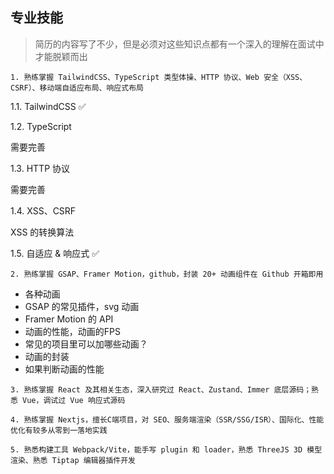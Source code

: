 ## 专业技能

> 简历的内容写了不少，但是必须对这些知识点都有一个深入的理解在面试中才能脱颖而出

`1. 熟练掌握 TailwindCSS、TypeScript 类型体操、HTTP 协议、Web 安全（XSS、CSRF）、移动端自适应布局、响应式布局`

1.1. TailwindCSS ✅

1.2. TypeScript

需要完善

1.3. HTTP 协议

需要完善

1.4. XSS、CSRF

XSS 的转换算法

1.5. 自适应 & 响应式 ✅

`2. 熟练掌握 GSAP、Framer Motion，github，封装 20+ 动画组件在 Github 开箱即用`

- 各种动画
- GSAP 的常见插件，svg 动画
- Framer Motion 的 API
- 动画的性能，动画的FPS
- 常见的项目里可以加哪些动画？
- 动画的封装
- 如果判断动画的性能

`3. 熟练掌握 React 及其相关生态，深入研究过 React、Zustand、Immer 底层源码；熟悉 Vue，调试过 Vue 响应式源码`

`4. 熟练掌握 Nextjs，擅长C端项目，对 SEO、服务端渲染（SSR/SSG/ISR）、国际化、性能优化有较多从零到一落地实践 `

`5. 熟悉构建工具 Webpack/Vite，能手写 plugin 和 loader，熟悉 ThreeJS 3D 模型渲染、熟悉 Tiptap 编辑器插件开发`
